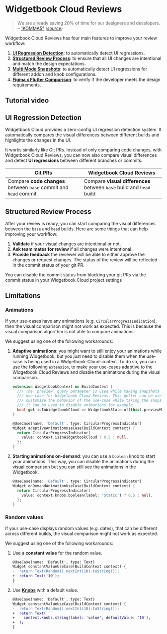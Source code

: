 # Widgetbook Cloud Reviews

> We are already saving 20% of time for our designers and developers.  
> – [1KOMMA5°](https://1komma5grad.com/de) _([source](https://youtu.be/Du5yVtnmNzg?t=1759))_

Widgetbook Cloud Reviews has four main features to improve your review workflow:

1. [**UI Regression Detection**](/cloud/reviews#ui-regression-detection): to automatically detect UI regressions.
1. [**Structured Review Process**](/cloud/reviews#structured-review-process): to ensure that all UI changes are intentional and match the design expectations.
1. [**Multi Mode Snapshots**](/cloud/reviews/multi-snapshot): to automatically detect UI regressions for different addon and knob configurations.
1. [**Figma x Flutter Comparison**](/cloud/reviews/figma): to verify if the developer meets the design requirements.

## Tutorial video

<YouTube id="CalXXyThDi4" />

## UI Regression Detection

Widgetbook Cloud provides a zero-config UI regression detection system. It automatically compares the visual differences between different builds and highlights the changes in the UI.

It works similarly like Git PRs. Instead of only comparing code changes, with Widgetbook Cloud Reviews, you can now also compare visual differences and detect **UI regressions** between different branches or commits.

| Git PRs                                                          | Widgetbook Cloud Reviews                                             |
| ---------------------------------------------------------------- | -------------------------------------------------------------------- |
| Compare **code changes** between `base` commit and `head` commit | Compare **visual differences** between `base` build and `head` build |

## Structured Review Process

After your review is ready, you can start comparing the visual differences between the `base` and `head` builds. Here are some things that can help improving your workflow:

1. **Validate** if your visual changes are intentional or not.
2. **Ask team mates for review** if all changes were intentional.
3. **Provide feedback** the reviewer will be able to either approve the changes or request changes. The status of the review will be reflected in the commit status of your git PR.

<Info>
  You can disable the commit status from blocking your git PRs via the commit
  status in your Widgetbook Cloud project settings
</Info>

## Limitations

### Animations

If your use-cases have any animations (e.g. `CircularProgressIndication`), then the visual comparison might not work as expected. This is because the visual comparison algorithm is not able to compare animations.

We suggest using one of the following workarounds:

1. **Adaptive animations**: you might want to still enjoy your animations while running Widgetbook, but you just need to disable them when the use-case is being used in a Widgetbook-Cloud-context. To do so, you can use the following `extension`, to make your use-cases adaptive to the Widgetbook Cloud Reviews and disable the animations during the visual comparison.

   ```dart
   extension WidgetbookContext on BuildContext {
     /// The `preview` query parameter is used while taking snapshots of the
     /// use-case for Widgetbook Cloud Reviews. This getter can be used to
     /// customize the behavior of the use-case while taking the snapshots,
     /// it can be used to disable animations for example.
     bool get isInWidgetbookCloud => WidgetbookState.of(this).previewMode;
   }

   @UseCase(name: 'Default', type: CircularProgressIndicator)
   Widget adaptiveAnimationUseCase(BuildContext context) {
     return CircularProgressIndicator(
       value: context.isInWidgetbookCloud ? 0.5 : null,
     );
   }
   ```

1. **Starting animations on-demand**: you can use a `boolean` knob to start your animations. This way, you can disable the animations during the visual comparison but you can still see the animations in the Widgetbook.

   ```dart
   @UseCase(name: 'Default', type: CircularProgressIndicator)
   Widget onDemandAnimationUseCase(BuildContext context) {
     return CircularProgressIndicator(
       value: context.knobs.boolean(label: 'Static') ? 0.5 : null,
     );
   }
   ```

### Random values

If your use-case displays random values (e.g. dates), that can be different across different builds, the visual comparison might not work as expected.

We suggest using one of the following workarounds:

1. Use a **constant value** for the random value.

   ```diff
   @UseCase(name: 'Default', type: Text)
   Widget constantValueUseCase(BuildContext context) {
   -  return Text(Random().nextInt(10).toString());
   +  return Text('10');
   }
   ```

1. Use [**Knobs**](/knobs) with a default value.

   ```diff
   @UseCase(name: 'Default', type: Text)
   Widget constantValueUseCase(BuildContext context) {
   -  return Text(Random().nextInt(10).toString());
   +  return Text(
   +    context.knobs.string(label: 'value', defaultValue: '10'),
   +  );
   }
   ```
